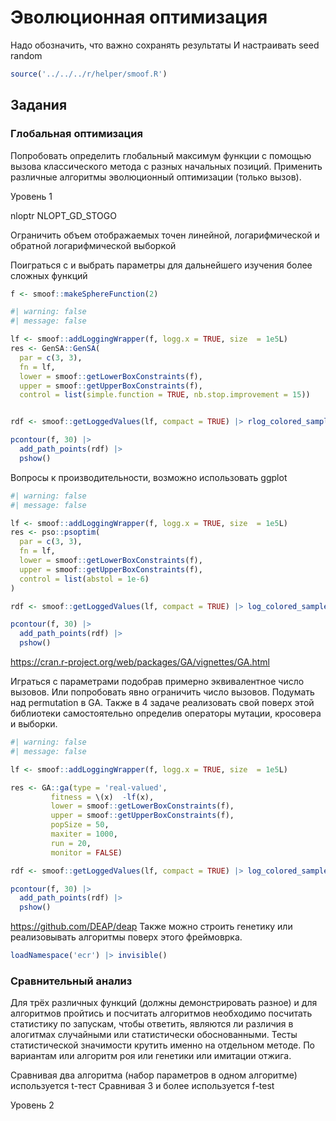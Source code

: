 # Эволюционная оптимизация {#sec-lab-alghorithm-evolutionary}

Надо обозначить, что важно сохранять результаты И настраивать seed random

```r
source('../../../r/helper/smoof.R')
```

## Задания

### Глобальная оптимизация

Попробовать определить глобальный максимум функции с помощью вызова классического метода с разных начальных позиций. Применить различные алгоритмы эволюционный оптимизации (только вызов).

::: {.callout-note appearance="minimal"}
Уровень 1
:::

nloptr NLOPT_GD_STOGO

Ограничить объем отображаемых точен линейной, логарифмической и обратной логарифмической выборкой

Поиграться с и выбрать параметры для дальнейшего изучения более сложных функций

```r
f <- smoof::makeSphereFunction(2)
```

```r
#| warning: false
#| message: false

lf <- smoof::addLoggingWrapper(f, logg.x = TRUE, size  = 1e5L)
res <- GenSA::GenSA(
  par = c(3, 3),
  fn = lf,
  lower = smoof::getLowerBoxConstraints(f),
  upper = smoof::getUpperBoxConstraints(f),
  control = list(simple.function = TRUE, nb.stop.improvement = 15))


rdf <- smoof::getLoggedValues(lf, compact = TRUE) |> rlog_colored_sample(100)

pcontour(f, 30) |> 
  add_path_points(rdf) |>
  pshow()
```

Вопросы к производительности, возможно использовать ggplot

```r
#| warning: false
#| message: false

lf <- smoof::addLoggingWrapper(f, logg.x = TRUE, size  = 1e5L)
res <- pso::psoptim(
  par = c(3, 3),
  fn = lf,
  lower = smoof::getLowerBoxConstraints(f),
  upper = smoof::getUpperBoxConstraints(f),
  control = list(abstol = 1e-6)
)

rdf <- smoof::getLoggedValues(lf, compact = TRUE) |> log_colored_sample(100)

pcontour(f, 30) |> 
  add_path_points(rdf) |>
  pshow()
```

<https://cran.r-project.org/web/packages/GA/vignettes/GA.html>

Играться с параметрами подобрав примерно эквивалентное число вызовов. Или попробовать явно ограничить число вызовов. Подумать над permutation в GA. Также в 4 задаче реализовать свой поверх этой библиотеки самостоятельно определив операторы мутации, кросовера и выборки.

```r
#| warning: false
#| message: false

lf <- smoof::addLoggingWrapper(f, logg.x = TRUE, size  = 1e5L)

res <- GA::ga(type = 'real-valued', 
         fitness = \(x)  -lf(x),
         lower = smoof::getLowerBoxConstraints(f), 
         upper = smoof::getUpperBoxConstraints(f), 
         popSize = 50, 
         maxiter = 1000, 
         run = 20,
         monitor = FALSE)

rdf <- smoof::getLoggedValues(lf, compact = TRUE) |> log_colored_sample(100)

pcontour(f, 30) |> 
  add_path_points(rdf) |>
  pshow()
```

<https://github.com/DEAP/deap> Также можно строить генетику или реализовывать алгоритмы поверх этого фреймоврка.

```r
loadNamespace('ecr') |> invisible()
```

### Сравнительный анализ

Для трёх различных функций (должны демонстрировать разное) и для алгоритмов пройтись и посчитать алгоритмов необходимо посчитать статистику по запускам, чтобы ответить, являются ли различия в алогитмах случайными или статистически обоснованными. Тесты статистической значимости крутить именно на отдельном методе. По вариантам или алгоритм роя или генетики или имитации отжига.

Сравнивая два алгоритма (набор параметров в одном алгоритме) используется t-тест Сравнивая 3 и более используется f-test

::: {.callout-note appearance="minimal"}
Уровень 2
:::
